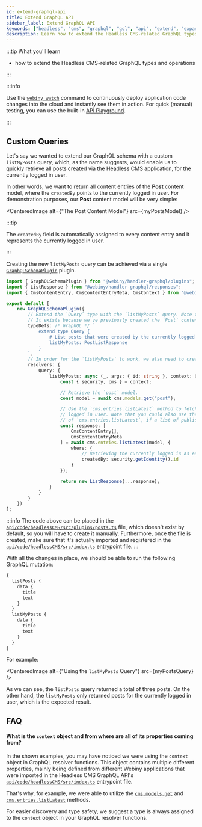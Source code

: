 ```yaml
---
id: extend-graphql-api
title: Extend GraphQL API
sidebar_label: Extend GraphQL API
keywords: ["headless", "cms", "graphql", "gql", "api", "extend", "expand"]
description: Learn how to extend the Headless CMS-related GraphQL types and operations.
---
```



:::tip What you'll learn

- how to extend the Headless CMS-related GraphQL types and operations

:::

:::info

Use the [`webiny watch`](/docs/how-to-guides/webiny-cli/use-watch-command) command to continuously deploy application code changes into the cloud and instantly see them in action. For quick (manual) testing, you can use the built-in [API Playground](/docs/how-to-guides/webiny-applications/admin-area/api-playground/).

:::

## Custom Queries

Let's say we wanted to extend our GraphQL schema with a custom `listMyPosts` query, which, as the name suggests, would enable us to quickly retrieve all posts created via the Headless CMS application, for the currently logged in user.

In other words, we want to return all content entries of the **Post** content model, where the `createdBy` points to the currently logged in user. For demonstration purposes, our **Post** content model will be very simple:

<CenteredImage alt={"The Post Content Model"} src={myPostsModel} />

:::tip

The `createdBy` field is automatically assigned to every content entry and it represents the currently logged in user.

:::

Creating the new `listMyPosts` query can be achieved via a single [`GraphQLSchemaPlugin`](https://github.com/webiny/webiny-js/blob/v5.11.0/packages/handler-graphql/src/plugins/GraphQLSchemaPlugin.ts#L10) plugin.

```ts title="api/code/headlessCMS/src/plugins/posts.ts"
import { GraphQLSchemaPlugin } from "@webiny/handler-graphql/plugins";
import { ListResponse } from "@webiny/handler-graphql/responses";
import { CmsContentEntry, CmsContentEntryMeta, CmsContext } from "@webiny/api-headless-cms/types";

export default [
    new GraphQLSchemaPlugin({
        // Extend the `Query` type with the `listMyPosts` query. Note the `PostListResponse` type.
        // It exists because we've previously created the `Post` content model via Admin Area.
        typeDefs: /* GraphQL */ `
            extend type Query {
                # List posts that were created by the currently logged in user.
                listMyPosts: PostListResponse
            }
        `,
        // In order for the `listMyPosts` to work, we also need to create a resolver function.
        resolvers: {
            Query: {
                listMyPosts: async (_, args: { id: string }, context: CmsContext) => {
                    const { security, cms } = context;

                    // Retrieve the `post` model.
                    const model = await cms.models.get("post");

                    // Use the `cms.entries.listLatest` method to fetch latest entries for the currently
                    // logged in user. Note that you could also use the `listPublished` method here instead
                    // of `cms.entries.listLatest`, if a list of published posts is what you need.
                    const response: [
                        CmsContentEntry[],
                        CmsContentEntryMeta
                    ] = await cms.entries.listLatest(model, {
                        where: {
                            // Retrieving the currently logged is as easy as calling the security.getIdentity method.
                            createdBy: security.getIdentity().id
                        }
                    });

                    return new ListResponse(...response);
                }
            }
        }
    })
];
```

:::info
The code above can be placed in the [`api/code/headlessCMS/src/plugins/posts.ts`](https://github.com/webiny/webiny-examples/blob/master/headless-cms/extend-graphql-api/custom-queries/api/code/headlessCMS/src/plugins/posts.ts) file, which doesn't exist by default, so you will have to create it manually. Furthermore, once the file is created, make sure that it's actually imported and registered in the [`api/code/headlessCMS/src/index.ts`](https://github.com/webiny/webiny-examples/blob/master/headless-cms/extend-graphql-api/custom-queries/api/code/headlessCMS/src/index.ts) entrypoint file.
:::

With all the changes in place, we should be able to run the following GraphQL mutation:

```graphql
{
  listPosts {
    data {
      title
      text
    }
  }
  listMyPosts {
    data {
      title
      text
    }
  }
}
```

For example:

<CenteredImage alt={"Using the `listMyPosts` Query"} src={myPostsQuery} />

As we can see, the `listPosts` query returned a total of three posts. On the other hand, the `listMyPosts` only returned posts for the currently logged in user, which is the expected result.

## FAQ

#### What is the `context` object and from where are all of its properties coming from?

In the shown examples, you may have noticed we were using the `context` object in GraphQL resolver functions. This object contains multiple different properties, mainly being defined from different Webiny applications that were imported in the Headless CMS GraphQL API's [`api/code/headlessCMS/src/index.ts`](https://github.com/webiny/webiny-examples/blob/master/headless-cms/extend-graphql-api/custom-queries/api/code/headlessCMS/src/index.ts) entrypoint file.

That's why, for example, we were able to utilize the [`cms.models.get`](https://github.com/webiny/webiny-js/blob/v5.11.0/packages/api-headless-cms/src/content/plugins/crud/contentModel.crud.ts#L126) and [`cms.entries.listLatest`](https://github.com/webiny/webiny-js/blob/v5.11.0/packages/api-headless-cms/src/content/plugins/crud/contentEntry.crud.ts#L286) methods.

For easier discovery and type safety, we suggest a type is always assigned to the `context` object in your GraphQL resolver functions.
